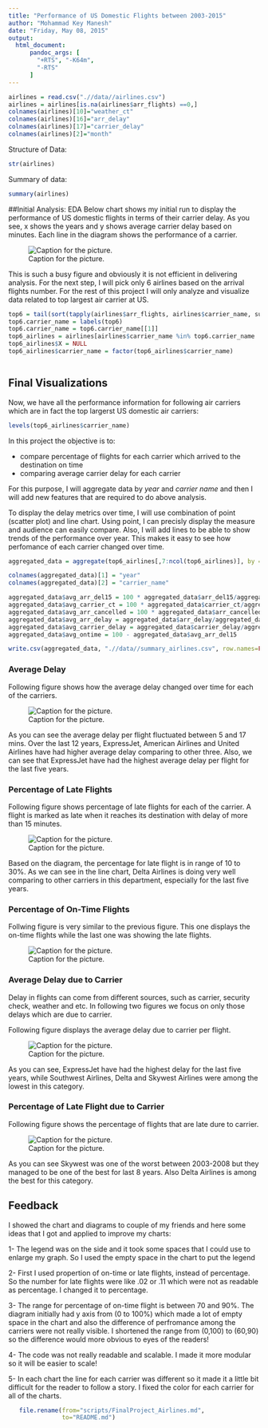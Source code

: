 ```yaml
---
title: "Performance of US Domestic Flights between 2003-2015"
author: "Mohammad Key Manesh"
date: "Friday, May 08, 2015"
output: 
  html_document:
      pandoc_args: [
        "+RTS", "-K64m",
        "-RTS"
      ]
---
```



```r
airlines = read.csv(".//data//airlines.csv")
airlines = airlines[is.na(airlines$arr_flights) ==0,]
colnames(airlines)[10]="weather_ct"
colnames(airlines)[16]="arr_delay"
colnames(airlines)[17]="carrier_delay"
colnames(airlines)[2]="month"

```

Structure of Data:
```r
str(airlines)


```


Summary of data:
```r
summary(airlines)

```

##Initial Analysis: EDA
Below chart shows my initial run to display the performance of US domestic flights in terms of their carrier delay. As you see, x shows the years and y shows average carrier delay based on minutes. Each line in the diagram shows the performance of a carrier. 

![Caption for the picture.](https://raw.githubusercontent.com/keymanesh/Udacity--Data-Visualization/master/img/AllFlightsDelay.JPG)

This is such a busy figure and obviously it is not efficient in delivering analysis. For the next step, I will pick only 6 airlines based on the arrival flights number. For the rest of this project I will only analyze and visualize data related to top largest air carrier at US.

```r
top6 = tail(sort(tapply(airlines$arr_flights, airlines$carrier_name, sum)))
top6.carrier_name = labels(top6)
top6.carrier_name = top6.carrier_name[[1]]
top6_airlines = airlines[airlines$carrier_name %in% top6.carrier_name  ,]
top6_airlines$X = NULL
top6_airlines$carrier_name = factor(top6_airlines$carrier_name)



```

## Final Visualizations
Now, we have all the performance information for following air carriers which are in fact the top largerst US domestic air carriers:

```r
levels(top6_airlines$carrier_name)

```

In this project the objective is to:

* compare percentage of flights for each carrier which arrived to the destination on time
* comparing average carrier delay for each carrier


For this purpose, I will aggregate data by *year* and *carrier name* and then I will add new features that are required to do above analysis.

To display the delay metrics over time, I will use combination of point (scatter plot) and line chart. Using point, I can precisly display the measure and audience can easily compare. Also, I will add lines to be able to show trends of the performance over year. This makes it easy to see how perfomance of each carrier changed over time. 


```r
aggregated_data = aggregate(top6_airlines[,7:ncol(top6_airlines)], by = list(top6_airlines$year,top6_airlines$carrier_name), FUN=sum, na.rm=TRUE)

colnames(aggregated_data)[1] = "year"
colnames(aggregated_data)[2] = "carrier_name"

aggregated_data$avg_arr_del15 = 100 * aggregated_data$arr_del15/aggregated_data$arr_flights
aggregated_data$avg_carrier_ct = 100 * aggregated_data$carrier_ct/aggregated_data$arr_flights
aggregated_data$avg_arr_cancelled = 100 * aggregated_data$arr_cancelled/aggregated_data$arr_flights
aggregated_data$avg_arr_delay = aggregated_data$arr_delay/aggregated_data$arr_flights
aggregated_data$avg_carrier_delay = aggregated_data$carrier_delay/aggregated_data$arr_flights
aggregated_data$avg_ontime = 100 - aggregated_data$avg_arr_del15

write.csv(aggregated_data, ".//data//summary_airlines.csv", row.names=FALSE)
```

### Average Delay

Following figure shows how the average delay changed over time for each of the carriers.

![Caption for the picture.](https://raw.githubusercontent.com/keymanesh/Udacity--Data-Visualization/master/img/Top6_DelayMin.JPG)

As you can see the average delay per flight fluctuated between 5 and 17 mins. Over the last 12 years, ExpressJet, American Airlines and United Airlines have had higher average delay comparing to other three. Also, we can see that ExpressJet have had the highest average delay per flight for the last five years.

### Percentage of Late Flights

Following figure shows percentage of late flights for each of the carrier. A flight is marked as late when it reaches its destination with delay of more than 15 minutes.

![Caption for the picture.](https://raw.githubusercontent.com/keymanesh/Udacity--Data-Visualization/master/img/Top6_DelayedPer.JPG)

Based on the diagram, the percentage for late flight is in range of 10 to 30%. As we can see in the line chart, Delta Airlines is doing very well comparing to other carriers in this department, especially for the last five years.

### Percentage of On-Time Flights

Follwing figure is very similar to the previous figure. This one displays the on-time flights while the last one was showing the late flights. 

![Caption for the picture.](https://raw.githubusercontent.com/keymanesh/Udacity--Data-Visualization/master/img/Top6_OnTimePer.JPG)

### Average Delay due to Carrier

Delay in flights can come from different sources, such as carrier, security check, weather and etc. In following two figures we focus on only those delays which are due to carrier.

Following figure displays the average delay due to carrier per flight.  

![Caption for the picture.](https://raw.githubusercontent.com/keymanesh/Udacity--Data-Visualization/master/img/Top6_CarrierDelayMin.JPG)

As you can see, ExpressJet have had the highest delay for the last five years, while Southwest Airlines, Delta and Skywest Airlines were among the lowest in this category.

### Percentage of Late Flight due to Carrier

Following figure shows the percentage of flights that are late dure to carrier. 

![Caption for the picture.](https://raw.githubusercontent.com/keymanesh/Udacity--Data-Visualization/master/img/Top6_DelayedCarrierPerc.JPG)

As you can see Skywest was one of the worst between 2003-2008 but they managed to be one of the best for last 8 years. Also Delta Airlines is among the best for this category.



## Feedback
I showed the chart and diagrams to couple of my friends and here some ideas that I got and applied to improve my charts:

1- The legend was on the side and it took some spaces that I could use to enlarge my graph. So I used the empty space in the chart to put the legend


2- First I used propertion of on-time or late flights, instead of percentage. So the number for late flights were like .02 or .11 which were not as readable as percentage. I changed it to percentage.

3- The range for percentage of on-time flight is between 70 and 90%. The diagram initially had y axis from (0 to 100%) which made a lot of empty space in the chart and also the difference of perfromance among the carriers were not really visible. I shortened the range from (0,100) to (60,90) so the difference would more obvious to eyes of the readers!

4- The code was not really readable and scalable. I made it more modular so it will be easier to scale!

5- In each chart the line for each carrier was different so it made it a little bit difficult for the reader to follow a story. I fixed the color for each carrier for all of the charts.

```r

   file.rename(from="scripts/FinalProject_Airlines.md", 
               to="README.md")
```

